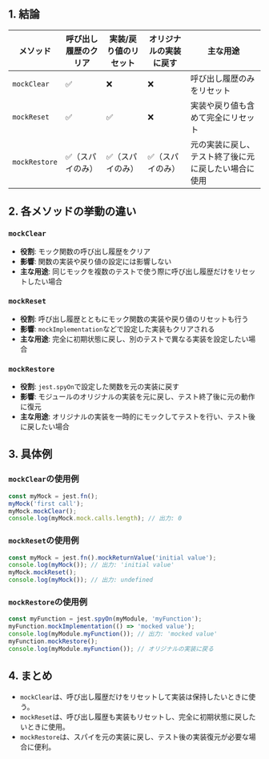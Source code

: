 ## 1. 結論

<Table>
  <Thead>
    <Th>メソッド</Th><Th>呼び出し履歴のクリア</Th><Th>実装/戻り値のリセット</Th><Th>オリジナルの実装に戻す</Th><Th>主な用途</Th>
  </Thead>
  <Tbody>
    <tr>
      <Td><code>mockClear</code></Td><Td>✅</Td><Td>❌</Td><Td>❌</Td><Td>呼び出し履歴のみをリセット</Td>
    </tr>
    <tr>
      <Td><code>mockReset</code></Td><Td>✅</Td><Td>✅</Td><Td>❌</Td><Td>実装や戻り値も含めて完全にリセット</Td>
    </tr>
    <tr>
      <Td><code>mockRestore</code></Td><Td>✅（スパイのみ）</Td><Td>✅（スパイのみ）</Td><Td>✅（スパイのみ）</Td><Td>元の実装に戻し、テスト終了後に元に戻したい場合に使用</Td>
    </tr>
  </Tbody>
</Table>

## 2. 各メソッドの挙動の違い

### `mockClear`
- **役割**: モック関数の呼び出し履歴をクリア
- **影響**: 関数の実装や戻り値の設定には影響しない
- **主な用途**: 同じモックを複数のテストで使う際に呼び出し履歴だけをリセットしたい場合

### `mockReset`
- **役割**: 呼び出し履歴とともにモック関数の実装や戻り値のリセットも行う
- **影響**: `mockImplementation`などで設定した実装もクリアされる
- **主な用途**: 完全に初期状態に戻し、別のテストで異なる実装を設定したい場合

### `mockRestore`
- **役割**: `jest.spyOn`で設定した関数を元の実装に戻す
- **影響**: モジュールのオリジナルの実装を元に戻し、テスト終了後に元の動作に復元
- **主な用途**: オリジナルの実装を一時的にモックしてテストを行い、テスト後に戻したい場合

## 3. 具体例

### `mockClear`の使用例
```javascript
const myMock = jest.fn();
myMock('first call');
myMock.mockClear();
console.log(myMock.mock.calls.length); // 出力: 0
```

### `mockReset`の使用例
```javascript
const myMock = jest.fn().mockReturnValue('initial value');
console.log(myMock()); // 出力: 'initial value'
myMock.mockReset();
console.log(myMock()); // 出力: undefined
```

### `mockRestore`の使用例
```javascript
const myFunction = jest.spyOn(myModule, 'myFunction');
myFunction.mockImplementation(() => 'mocked value');
console.log(myModule.myFunction()); // 出力: 'mocked value'
myFunction.mockRestore();
console.log(myModule.myFunction()); // オリジナルの実装に戻る
```

## 4. まとめ

- `mockClear`は、呼び出し履歴だけをリセットして実装は保持したいときに使う。
- `mockReset`は、呼び出し履歴も実装もリセットし、完全に初期状態に戻したいときに使用。
- `mockRestore`は、スパイを元の実装に戻し、テスト後の実装復元が必要な場合に便利。
